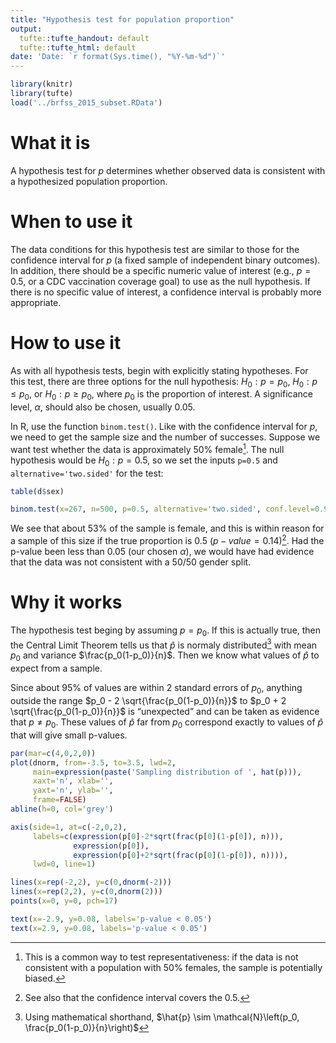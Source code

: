 ```yaml
---
title: "Hypothesis test for population proportion"
output:
  tufte::tufte_handout: default
  tufte::tufte_html: default
date: 'Date: `r format(Sys.time(), "%Y-%m-%d")`'
---
```


```r
library(knitr)
library(tufte)
load('../brfss_2015_subset.RData')
```

# What it is

A hypothesis test for $p$ determines whether observed data is consistent with a hypothesized population proportion.


# When to use it

The data conditions for this hypothesis test are similar to those for the confidence interval for $p$ (a fixed sample of independent binary outcomes). In addition, there should be a specific numeric value of interest (e.g., $p = 0.5$, or a CDC vaccination coverage goal) to use as the null hypothesis. If there is no specific value of interest, a confidence interval is probably more appropriate.


# How to use it

As with all hypothesis tests, begin with explicitly stating hypotheses. For this test, there are three options for the null hypothesis: $H_0:p=p_0$, $H_0: p \leq p_0$, or $H_0: p \geq p_0$, where $p_0$ is the proportion of interest. A significance level, $\alpha$, should also be chosen, usually 0.05.

In R, use the function `binom.test()`. Like with the confidence interval for $p$, we need to get the sample size and the number of successes. Suppose we want test whether the data is approximately 50% female^[This is a common way to test representativeness: if the data is not consistent with a population with 50% females, the sample is potentially biased.]. The null hypothesis would be $H_0: p = 0.5$, so we set the inputs `p=0.5` and `alternative='two.sided'` for the test:

```r
table(d$sex)

binom.test(x=267, n=500, p=0.5, alternative='two.sided', conf.level=0.95)
```

We see that about 53% of the sample is female, and this is within reason for a sample of this size if the true proportion is 0.5 ($p-value = 0.14$)^[See also that the confidence interval covers the 0.5.]. Had the p-value been less than 0.05 (our chosen $\alpha$), we would have had evidence that the data was not consistent with a 50/50 gender split.


# Why it works

The hypothesis test beging by assuming $p = p_0$. If this is actually true, then the Central Limit Theorem tells us that $\hat{p}$ is normaly distributed^[Using mathematical shorthand, $\hat{p} \sim \mathcal{N}\left(p_0, \frac{p_0(1-p_0)}{n}\right)$] with mean $p_0$ and variance $\frac{p_0(1-p_0)}{n}$. Then we know what values of $\hat{p}$ to expect from a sample.

Since about 95% of values are within 2 standard errors of $p_0$, anything outside the range $p_0 - 2 \sqrt{\frac{p_0(1-p_0)}{n}}$ to $p_0 + 2 \sqrt{\frac{p_0(1-p_0)}{n}}$ is "unexpected" and can be taken as evidence that $p \neq p_0$. These values of $\hat{p}$ far from $p_0$ correspond exactly to values of $\hat{p}$ that will give small p-values.

```r
par(mar=c(4,0,2,0))
plot(dnorm, from=-3.5, to=3.5, lwd=2, 
     main=expression(paste('Sampling distribution of ', hat(p))), 
     xaxt='n', xlab='', 
     yaxt='n', ylab='', 
     frame=FALSE)
abline(h=0, col='grey')

axis(side=1, at=c(-2,0,2), 
     labels=c(expression(p[0]-2*sqrt(frac(p[0](1-p[0]), n))), 
              expression(p[0]), 
              expression(p[0]+2*sqrt(frac(p[0](1-p[0]), n)))), 
     lwd=0, line=1)

lines(x=rep(-2,2), y=c(0,dnorm(-2)))
lines(x=rep(2,2), y=c(0,dnorm(2)))
points(x=0, y=0, pch=17)

text(x=-2.9, y=0.08, labels='p-value < 0.05')
text(x=2.9, y=0.08, labels='p-value < 0.05')
```
